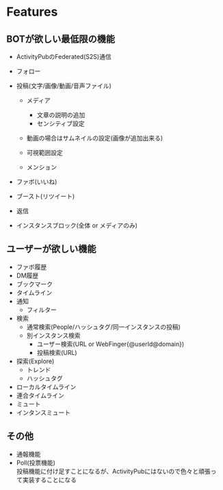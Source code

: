 # Features

## BOTが欲しい最低限の機能

- ActivityPubのFederated(S2S)通信

- フォロー

- 投稿(文字/画像/動画/音声ファイル)

  - メディア
    - 文章の説明の追加
    - センシティブ設定
  - 動画の場合はサムネイルの設定(画像が追加出来る)

  - 可視範囲設定
  - メンション

- ファボ(いいね)

- ブースト(リツイート)

- 返信

- インスタンスブロック(全体 or メディアのみ)

## ユーザーが欲しい機能

- ファボ履歴
- DM履歴
- ブックマーク
- タイムライン
- 通知
  - フィルター
- 検索
  - 通常検索(People/ハッシュタグ/同一インスタンスの投稿)
  - 別インスタンス検索
    - ユーザー検索(URL or WebFinger\{@userId@domain\})
    - 投稿検索(URL)
- 探索(Explore)
  - トレンド
  - ハッシュタグ
- ローカルタイムライン
- 連合タイムライン
- ミュート
- インタンスミュート

## その他

- 通報機能
- Poll(投票機能)  
  投稿機能に付け足すことになるが、ActivityPubにはないので色々と頑張って実装することになる
